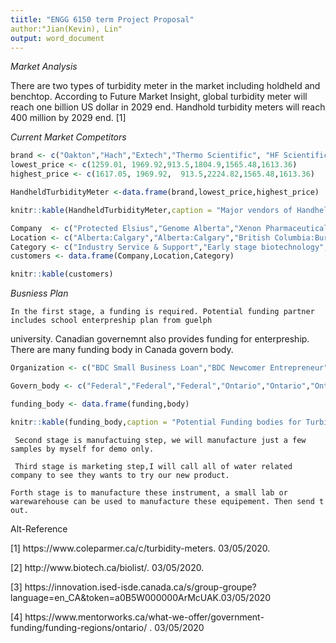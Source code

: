 ```yaml
---
tiitle: "ENGG 6150 term Project Proposal"
author:"Jian(Kevin), Lin"
output: word_document
---
```




*Market Analysis*

   There are two types of turbidity meter in the market including holdheld and benchtop. According to Future Market Insight, global turbidity meter will reach one billion US dollar in 2029 end. Handhold turbidity meters will reach 400 million by 2029 end. [1]


*Current Market Competitors*
    

```r
brand <- c("Oakton","Hach","Extech","Thermo Scientific", "HF Scientific","Lovibond")
lowest_price <- c(1259.01, 1969.92,913.5,1804.9,1565.48,1613.36)
highest_price <- c(1617.05, 1969.92,  913.5,2224.82,1565.48,1613.36)

HandheldTurbidityMeter <-data.frame(brand,lowest_price,highest_price)

knitr::kable(HandheldTurbidityMeter,caption = "Major vendors of Handheld Turbidity Meter")

```


```r
Company  <- c("Protected Elsius","Genome Alberta","Xenon Pharmaceuticals Inc", "Takeda Canada Inc","BIOTECanada","MaRS Discovery District","University of Waterloo","Merck Canada","Pfizer Canada Inc","Valeant Canada","BioAuxilium Research")
Location <- c("Alberta:Calgary","Alberta:Calgary","British Columbia:Burnaby","Ontarion:Oakville","Ontario:Ottawa","Ontario:Toronto","Ontario :Waterloo","Quebec:Kirkland","Quebec:Kirkland","Quebec:Montreal","Quebec:St Laurent")
Category <- c("Industry Service & Support","Early stage biotechnology","Early stage biotechnology","Commercial biotechnolgoy","Industry Organization","Incubator & Accelerator","Research and Academia","Commercial biotechnology","Commercial biotechnology", "Industry Service & Support","Commercial biotechnology")
customers <- data.frame(Company,Location,Category)

knitr::kable(customers)
```


*Busniess Plan*

    In the first stage, a funding is required. Potential funding partner includes school enterpreship plan from guelph
university. Canadian governemnt also provides funding for enterpreship. There are many funding body in Canada govern body. 

```r
Organization <- c("BDC Small Business Loan","BDC Newcomer Entrepreneur","Canada Small Business Financicing Program","MaRS Investment Accelerator Fund","OCE Market Readiness Program", "OCE Voucher Programs")

Govern_body <- c("Federal","Federal","Federal","Ontario","Ontario","Ontario")

funding_body <- data.frame(funding,body)

knitr::kable(funding_body,caption = "Potential Funding bodies for Turbidity Meter Startup")

```

     Second stage is manufactuing step, we will manufacture just a few samples by myself for demo only. 

     Third stage is marketing step,I will call all of water related company to see they wants to try our new product. 

    Forth stage is to manufacture these instrument, a small lab or warewarehouse can be used to manufacture these equipement. Then send t out. 


\newpage


Alt-Reference

[1] https://www.coleparmer.ca/c/turbidity-meters. 03/05/2020.

[2] http://www.biotech.ca/biolist/. 03/05/2020. 
 
[3] https://innovation.ised-isde.canada.ca/s/group-groupe?language=en_CA&token=a0B5W000000ArMcUAK.03/05/2020

[4] https://www.mentorworks.ca/what-we-offer/government-funding/funding-regions/ontario/ . 03/05/2020





